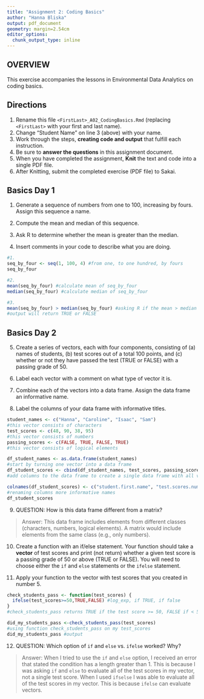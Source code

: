 ```yaml
---
title: "Assignment 2: Coding Basics"
author: "Hanna Bliska"
output: pdf_document
geometry: margin=2.54cm
editor_options: 
  chunk_output_type: inline
---
```


## OVERVIEW

This exercise accompanies the lessons in Environmental Data Analytics on coding basics.

## Directions

1.  Rename this file `<FirstLast>_A02_CodingBasics.Rmd` (replacing `<FirstLast>` with your first and last name).
2.  Change "Student Name" on line 3 (above) with your name.
3.  Work through the steps, **creating code and output** that fulfill each instruction.
4.  Be sure to **answer the questions** in this assignment document.
5.  When you have completed the assignment, **Knit** the text and code into a single PDF file.
6.  After Knitting, submit the completed exercise (PDF file) to Sakai.

## Basics Day 1

1.  Generate a sequence of numbers from one to 100, increasing by fours. Assign this sequence a name.

2.  Compute the mean and median of this sequence.

3.  Ask R to determine whether the mean is greater than the median.

4.  Insert comments in your code to describe what you are doing.

```r
#1. 
seq_by_four <- seq(1, 100, 4) #from one, to one hundred, by fours
seq_by_four

#2. 
mean(seq_by_four) #calculate mean of seq_by_four
median(seq_by_four) #calculate median of seq_by_four

#3. 
mean(seq_by_four) > median(seq_by_four) #asking R if the mean > median
#output will return TRUE or FALSE

```

## Basics Day 2

5.  Create a series of vectors, each with four components, consisting of (a) names of students, (b) test scores out of a total 100 points, and (c) whether or not they have passed the test (TRUE or FALSE) with a passing grade of 50.

6.  Label each vector with a comment on what type of vector it is.

7.  Combine each of the vectors into a data frame. Assign the data frame an informative name.

8.  Label the columns of your data frame with informative titles.

```r
student_names <- c("Hanna", "Caroline", "Isaac", "Sam") 
#this vector consists of characters
test_scores <- c(48, 90, 38, 95) 
#this vector consists of numbers
passing_scores <- c(FALSE, TRUE, FALSE, TRUE) 
#this vector consists of logical elements

df_student_names <- as.data.frame(student_names) 
#start by turning one vector into a data frame
df_student_scores <- cbind(df_student_names, test_scores, passing_scores) 
#add columns to the data frame to create a single data frame with all vectors

colnames(df_student_scores) <- c("student.first.name", "test.scores.numeric", "test.scores.passing") 
#renaming columns more informative names
df_student_scores

```

9.  QUESTION: How is this data frame different from a matrix?

> Answer: This data frame includes elements from different classes (characters, 
numbers, logical elements). A matrix would include elements from the same 
class (e.g., only numbers). 

10. Create a function with an if/else statement. Your function should take a **vector** of test scores and print (not return) whether a given test score is a passing grade of 50 or above (TRUE or FALSE). You will need to choose either the `if` and `else` statements or the `ifelse` statement. 

11. Apply your function to the vector with test scores that you created in number 5.

```r
check_students_pass <- function(test_scores) {
  ifelse(test_scores>=50,TRUE,FALSE) #log_exp, if TRUE, if false
}
#check_students_pass returns TRUE if the test score >= 50, FALSE if < 50

did_my_students_pass <-check_students_pass(test_scores) 
#using function check_students_pass on my test_scores
did_my_students_pass #output

```

12. QUESTION: Which option of `if` and `else` vs. `ifelse` worked? Why?

> Answer: When I tried to use the `if` and `else` option, I received an error 
that stated the condition has a length greater than 1. This is because I was 
asking `if` and `else` to evaluate all of the test scores in my vector, not a 
single test score. When I used `ifselse` I was able to evaluate all of the test 
scores in my vector. This is because `ifelse` can evaluate vectors.
